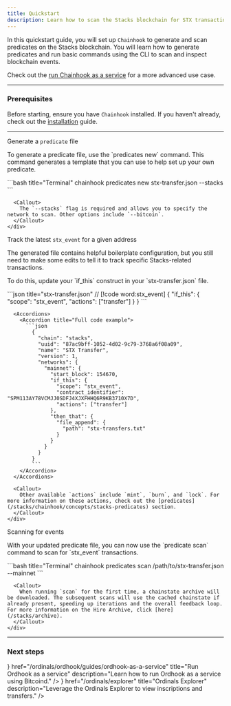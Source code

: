 ```yaml
---
title: Quickstart
description: Learn how to scan the Stacks blockchain for STX transactions. 
---
```



In this quickstart guide, you will set up `Chainhook` to generate and scan predicates on the Stacks blockchain. You will learn how to generate predicates and run basic commands using the CLI to scan and inspect blockchain events.

Check out the [run Chainhook as a service](/stacks/chainhook/guides/chainhook-as-a-service) for a more advanced use case.

---

### Prerequisites

Before starting, ensure you have `Chainhook` installed. If you haven't already, check out the [installation](/stacks/chainhook/installation) guide.

---

<div className='steps space-y-10'>
  <Step>
    <div className="flex flex-col space-y-3">
      <div className="w-full">
        <p className='text-lg font-bold m-0 dark:text-primary-foreground'>Generate a <code className='text-lg'>predicate</code> file</p>
        <div className='flex flex-col space-y-0'>
          <p>To generate a predicate file, use the `predicates new` command. This command generates a template that you can use to help set up your own predicate.</p>
        </div>
      </div>
      <div className="w-full">
        ```bash title="Terminal"
        chainhook predicates new stx-transfer.json --stacks 
        ```
      </div>

      <Callout>
        The `--stacks` flag is required and allows you to specify the network to scan. Other options include `--bitcoin`.
      </Callout>
    </div>
  </Step>

  <Step>
    <div className="flex flex-col space-y-3">
      <div className="w-full">
        <p className='text-lg font-bold m-0 dark:text-primary-foreground'>Track the latest <code className='text-lg'>stx_event</code> for a given address</p>
        <div className='flex flex-col space-y-0'>
          <p>The generated file contains helpful boilerplate configuration, but you still need to make some edits to tell it to track specific Stacks-related transactions.</p>
          <p>To do this, update your `if_this` construct in your `stx-transfer.json` file.</p>
        </div>
      </div>
      <div className="w-full">
        ```json title="stx-transfer.json"
        // [!code word:stx_event]
        {
          "if_this": {
            "scope": "stx_event",
            "actions": ["transfer"]
          }
        }
        ```
      </div>

      <Accordions>
        <Accordion title="Full code example">
          ```json
            {
              "chain": "stacks",
              "uuid": "87ac9bff-1052-4d02-9c79-3768a6f08a09",
              "name": "STX Transfer",
              "version": 1,
              "networks": {
                "mainnet": {
                  "start_block": 154670,
                  "if_this": {
                    "scope": "stx_event",
                    "contract_identifier": "SPM113AY78VCMJJ0SDFJ4XJXFHHQ6R9KB3710X7D",
                    "actions": ["transfer"]
                  },
                  "then_that": {
                    "file_append": {
                      "path": "stx-transfers.txt"
                    }
                  }
                }
              }
            }
            ```
        </Accordion>
      </Accordions>
    
      <Callout>
        Other available `actions` include `mint`, `burn`, and `lock`. For more information on these actions, check out the [predicates](/stacks/chainhook/concepts/stacks-predicates) section.
      </Callout>
    </div>
  </Step>

  <Step>
    <div className="flex flex-col space-y-3">
      <div className="w-full">
        <p className='text-lg font-bold m-0 dark:text-primary-foreground'>Scanning for events</p>
        <p>With your updated predicate file, you can now use the `predicate scan` command to scan for `stx_event` transactions.</p>
      </div>
      <div className="w-full">
        ```bash title="Terminal"
        chainhook predicates scan /path/to/stx-transfer.json --mainnet
        ```
      </div>

      <Callout>
        When running `scan` for the first time, a chainstate archive will be downloaded. The subsequent scans will use the cached chainstate if already present, speeding up iterations and the overall feedback loop. For more information on the Hiro Archive, click [here](/stacks/archive).
      </Callout>
    </div>
  </Step>
</div>

---

### Next steps

<Cards className='sm:grid-cols-1'>
  <SmallCard
    icon={<Code className='text-primary' />}
    href="/ordinals/ordhook/guides/ordhook-as-a-service"
    title="Run Ordhook as a service"
    description="Learn how to run Ordhook as a service using Bitcoind."
  />
  <SmallCard
    icon={<Terminal className='text-primary' />}
    href="/ordinals/explorer"
    title="Ordinals Explorer"
    description="Leverage the Ordinals Explorer to view inscriptions and transfers."
  />
</Cards>
